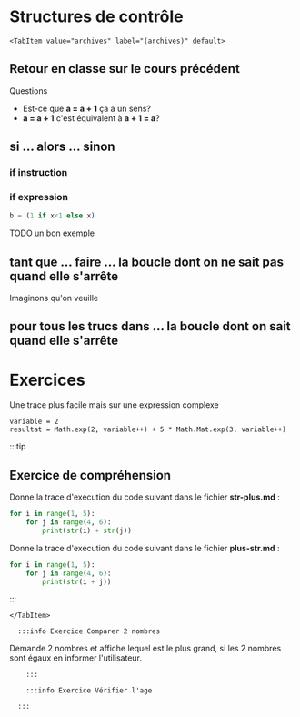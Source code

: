 
# Structures de contrôle

<Tabs queryString="onglet">

    <TabItem value="archives" label="(archives)" default>

## Retour en classe sur le cours précédent

Questions 
- Est-ce que **a = a + 1** ça a un sens?
- **a = a + 1** c'est équivalent à **a + 1 = a**?

## si ... alors ... sinon

### if instruction

### if expression

```python
b = (1 if x<1 else x)
```

TODO un bon exemple


## tant que ... faire ... la boucle dont on ne sait pas quand elle s'arrête

Imaginons qu'on veuille


## pour tous les trucs dans ... la boucle dont on sait quand elle s'arrête


# Exercices

Une trace plus facile mais sur une expression complexe

```pyhton
variable = 2
resultat = Math.exp(2, variable++) + 5 * Math.Mat.exp(3, variable++)
```



:::tip

## Exercice de compréhension

Donne la trace d'exécution du code suivant dans le fichier **str-plus.md** :
```python
for i in range(1, 5):
    for j in range(4, 6):
        print(str(i) + str(j))
```

Donne la trace d'exécution du code suivant dans le fichier **plus-str.md** :
```python
for i in range(1, 5):
    for j in range(4, 6):
        print(str(i + j))
```

:::


    </TabItem>
  <TabItem value="exercices" label="Exercices">

      :::info Exercice Comparer 2 nombres

Demande 2 nombres et affiche lequel est le plus grand, si les 2 nombres sont égaux en informer l'utilisateur.

        :::

        :::info Exercice Vérifier l'age

      :::

  </TabItem>
</Tabs>

